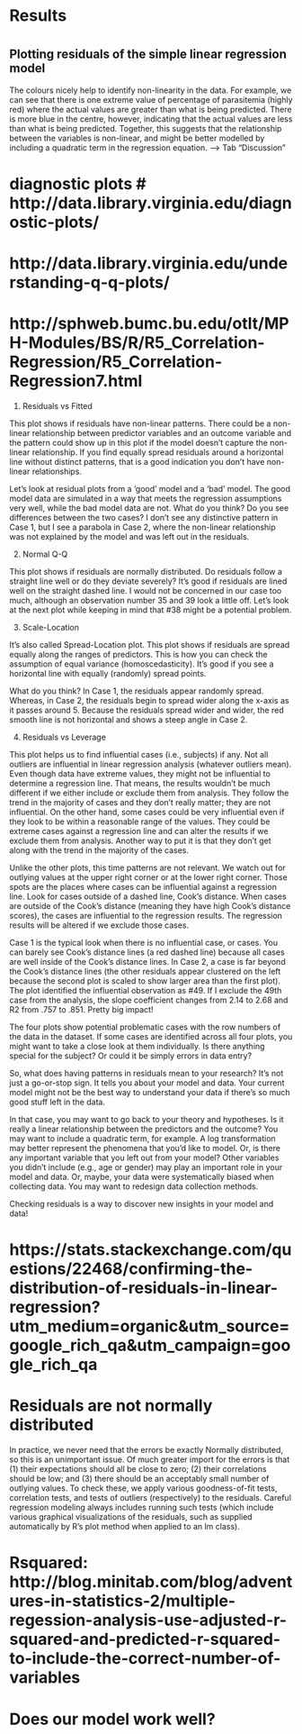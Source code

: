 # Results

# 

## Plotting residuals of the simple linear regression model

The colours nicely help to identify non-linearity in the data. For example, we can see that there is one extreme value of percentage of parasitemia (highly red) where the actual values are greater than what is being predicted. There is more blue in the centre, however, indicating that the actual values are less than what is being predicted. Together, this suggests that the relationship between the variables is non-linear, and might be better modelled by including a quadratic term in the regression equation. --> Tab "Discussion"

# diagnostic plots # http://data.library.virginia.edu/diagnostic-plots/
# http://data.library.virginia.edu/understanding-q-q-plots/
# http://sphweb.bumc.bu.edu/otlt/MPH-Modules/BS/R/R5_Correlation-Regression/R5_Correlation-Regression7.html
1. Residuals vs Fitted

This plot shows if residuals have non-linear patterns. There could be a non-linear relationship between predictor variables and an outcome variable and the pattern could show up in this plot if the model doesn’t capture the non-linear relationship. If you find equally spread residuals around a horizontal line without distinct patterns, that is a good indication you don’t have non-linear relationships.

Let’s look at residual plots from a ‘good’ model and a ‘bad’ model. The good model data are simulated in a way that meets the regression assumptions very well, while the bad model data are not.
What do you think? Do you see differences between the two cases? I don’t see any distinctive pattern in Case 1, but I see a parabola in Case 2, where the non-linear relationship was not explained by the model and was left out in the residuals.

2. Normal Q-Q

This plot shows if residuals are normally distributed. Do residuals follow a straight line well or do they deviate severely? It’s good if residuals are lined well on the straight dashed line.
I would not be concerned in our case too much, although an observation number 35 and 39 look a little off. Let’s look at the next plot while keeping in mind that #38 might be a potential problem.

3. Scale-Location

It’s also called Spread-Location plot. This plot shows if residuals are spread equally along the ranges of predictors. This is how you can check the assumption of equal variance (homoscedasticity). It’s good if you see a horizontal line with equally (randomly) spread points.

What do you think? In Case 1, the residuals appear randomly spread. Whereas, in Case 2, the residuals begin to spread wider along the x-axis as it passes around 5. Because the residuals spread wider and wider, the red smooth line is not horizontal and shows a steep angle in Case 2.


4. Residuals vs Leverage

This plot helps us to find influential cases (i.e., subjects) if any. Not all outliers are influential in linear regression analysis (whatever outliers mean). Even though data have extreme values, they might not be influential to determine a regression line. That means, the results wouldn’t be much different if we either include or exclude them from analysis. They follow the trend in the majority of cases and they don’t really matter; they are not influential. On the other hand, some cases could be very influential even if they look to be within a reasonable range of the values. They could be extreme cases against a regression line and can alter the results if we exclude them from analysis. Another way to put it is that they don’t get along with the trend in the majority of the cases.

Unlike the other plots, this time patterns are not relevant. We watch out for outlying values at the upper right corner or at the lower right corner. Those spots are the places where cases can be influential against a regression line. Look for cases outside of a dashed line, Cook’s distance. When cases are outside of the Cook’s distance (meaning they have high Cook’s distance scores), the cases are influential to the regression results. The regression results will be altered if we exclude those cases.

Case 1 is the typical look when there is no influential case, or cases. You can barely see Cook’s distance lines (a red dashed line) because all cases are well inside of the Cook’s distance lines. In Case 2, a case is far beyond the Cook’s distance lines (the other residuals appear clustered on the left because the second plot is scaled to show larger area than the first plot). The plot identified the influential observation as #49. If I exclude the 49th case from the analysis, the slope coefficient changes from 2.14 to 2.68 and R2 from .757 to .851. Pretty big impact!

The four plots show potential problematic cases with the row numbers of the data in the dataset. If some cases are identified across all four plots, you might want to take a close look at them individually. Is there anything special for the subject? Or could it be simply errors in data entry?

So, what does having patterns in residuals mean to your research? It’s not just a go-or-stop sign. It tells you about your model and data. Your current model might not be the best way to understand your data if there’s so much good stuff left in the data.

In that case, you may want to go back to your theory and hypotheses. Is it really a linear relationship between the predictors and the outcome? You may want to include a quadratic term, for example. A log transformation may better represent the phenomena that you’d like to model. Or, is there any important variable that you left out from your model? Other variables you didn’t include (e.g., age or gender) may play an important role in your model and data. Or, maybe, your data were systematically biased when collecting data. You may want to redesign data collection methods.

Checking residuals is a way to discover new insights in your model and data!


# https://stats.stackexchange.com/questions/22468/confirming-the-distribution-of-residuals-in-linear-regression?utm_medium=organic&utm_source=google_rich_qa&utm_campaign=google_rich_qa 
# Residuals are not normally distributed
In practice, we never need that the errors be exactly Normally distributed, so this is an unimportant issue. Of much greater import for the errors is that 
(1) their expectations should all be close to zero; 
(2) their correlations should be low; and 
(3) there should be an acceptably small number of outlying values. 
To check these, we apply various goodness-of-fit tests, correlation tests, and tests of outliers (respectively) to the residuals. Careful regression modeling always includes running such tests (which include various graphical visualizations of the residuals, such as supplied automatically by R's plot method when applied to an lm class).

# Rsquared: http://blog.minitab.com/blog/adventures-in-statistics-2/multiple-regession-analysis-use-adjusted-r-squared-and-predicted-r-squared-to-include-the-correct-number-of-variables 

# Does our model work well?

